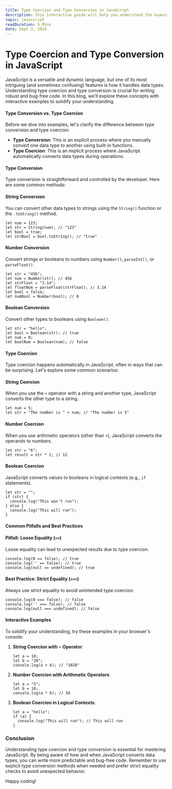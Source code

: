 ```yaml
---
title: Type Coercion and Type Conversion in JavaScript
description: This interactive guide will help you understand the nuances of how JavaScript handles different data types coercion and type conversion.
topic: javascript
readDuration: 5 Mins
date: Sept 3, 2024
---
```


# **Type Coercion and Type Conversion in JavaScript**

JavaScript is a versatile and dynamic language, but one of its most intriguing (and sometimes confusing) features is how it handles data types. Understanding type coercion and type conversion is crucial for writing robust and bug-free code. In this blog, we'll explore these concepts with interactive examples to solidify your understanding.

#### **Type Conversion vs. Type Coercion**

Before we dive into examples, let's clarify the difference between type conversion and type coercion:

- **Type Conversion**: This is an explicit process where you manually convert one data type to another using built-in functions.
- **Type Coercion**: This is an implicit process where JavaScript automatically converts data types during operations.

#### **Type Conversion**

Type conversion is straightforward and controlled by the developer. Here are some common methods:

#### **String Conversion**

You can convert other data types to strings using the `String()` function or the `.toString()` method.

```
let num = 123;
let str = String(num); // "123"
let bool = true;
let strBool = bool.toString(); // "true"
```

#### **Number Conversion**

Convert strings or booleans to numbers using `Number()`, `parseInt()`, or `parseFloat()`.

```
let str = "456";
let num = Number(str); // 456
let strFloat = "3.14";
let floatNum = parseFloat(strFloat); // 3.14
let bool = false;
let numBool = Number(bool); // 0
```

#### **Boolean Conversion**

Convert other types to booleans using `Boolean()`.

```
let str = "hello";
let bool = Boolean(str); // true
let num = 0;
let boolNum = Boolean(num); // false
```

#### **Type Coercion**

Type coercion happens automatically in JavaScript, often in ways that can be surprising. Let's explore some common scenarios:

#### **String Coercion**

When you use the `+` operator with a string and another type, JavaScript converts the other type to a string.

```
let num = 5;
let str = "The number is " + num; // "The number is 5"
```

#### **Number Coercion**

When you use arithmetic operators (other than `+`), JavaScript converts the operands to numbers.

```
let str = "6";
let result = str * 2; // 12
```

#### **Boolean Coercion**

JavaScript converts values to booleans in logical contexts (e.g., `if` statements).

```
let str = "";
if (str) {
  console.log("This won't run");
} else {
  console.log("This will run");
}
```

#### **Common Pitfalls and Best Practices**

#### **Pitfall: Loose Equality (**`==`**)**

Loose equality can lead to unexpected results due to type coercion.

```
console.log(0 == false); // true
console.log('' == false); // true
console.log(null == undefined); // true
```

#### **Best Practice: Strict Equality (**`===`**)**

Always use strict equality to avoid unintended type coercion.

```
console.log(0 === false); // false
console.log('' === false); // false
console.log(null === undefined); // false
```

#### **Interactive Examples**

To solidify your understanding, try these examples in your browser's console:

1. **String Coercion with** `+` **Operator**:

   ```
   let a = 10;
   let b = "20";
   console.log(a + b); // "1020"

   ```

2. **Number Coercion with Arithmetic Operators**:

   ```
   let a = "5";
   let b = 10;
   console.log(a * b); // 50

   ```

3. **Boolean Coercion in Logical Contexts**:

   ```
   let a = "hello";
   if (a) {
     console.log("This will run"); // This will run
   }

   ```

### **Conclusion**

Understanding type coercion and type conversion is essential for mastering JavaScript. By being aware of how and when JavaScript converts data types, you can write more predictable and bug-free code. Remember to use explicit type conversion methods when needed and prefer strict equality checks to avoid unexpected behavior.

Happy coding!
